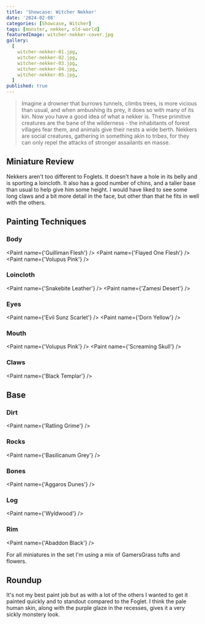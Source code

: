 ```yaml
---
title: 'Showcase: Witcher Nekker'
date: '2024-02-08'
categories: [Showcase, Witcher]
tags: [monster, nekker, old-world]
featuredImage: witcher-nekker-cover.jpg
gallery:
  [
    witcher-nekker-01.jpg,
    witcher-nekker-02.jpg,
    witcher-nekker-03.jpg,
    witcher-nekker-04.jpg,
    witcher-nekker-05.jpg,
  ]
published: true
---
```



> Imagine a drowner that burrows tunnels, climbs trees, is more vicious than usual, and when ambushing its prey, it
> does so with many of its kin. Now you have a good idea of what a nekker is. These primitive creatures are the bane
> of the wilderness - the inhabitants of forest villages fear them, and animals give their nests a wide berth. Nekkers
> are social creatures, gathering in something akin to tribes, for they can only repel the attacks of stronger
> assailants en masse.

## Miniature Review

Nekkers aren't too different to Foglets. It doesn't have a hole in its belly and is sporting a loincloth. It also
has a good number of chins, and a taller base than usual to help give him some height. I would have liked to see some
long claws and a bit more detail in the face, but other than that he fits in well with the others.

## Painting Techniques

### Body

<Paint name={'Guilliman Flesh'} />
<Paint name={'Flayed One Flesh'} />
<Paint name={'Volupus Pink'} />

### Loincloth

<Paint name={'Snakebite Leather'} />
<Paint name={'Zamesi Desert'} />

### Eyes

<Paint name={'Evil Sunz Scarlet'} />
<Paint name={'Dorn Yellow'} />

### Mouth

<Paint name={'Volupus Pink'} />
<Paint name={'Screaming Skull'} />

### Claws

<Paint name={'Black Templar'} />

## Base

### Dirt

<Paint name={'Ratling Grime'} />

### Rocks

<Paint name={'Basilicanum Grey'} />

### Bones

<Paint name={'Aggaros Dunes'} />

### Log

<Paint name={'Wyldwood'} />

### Rim

<Paint name={'Abaddon Black'} />

For all miniatures in the set I'm using a mix of GamersGrass tufts and flowers.

## Roundup

It's not my best paint job but as with a lot of the others I wanted to get it painted quickly and to standout compared
to the Foglet. I think the pale human skin, along with the purple glaze in the recesses, gives it a very sickly
monstery look.
